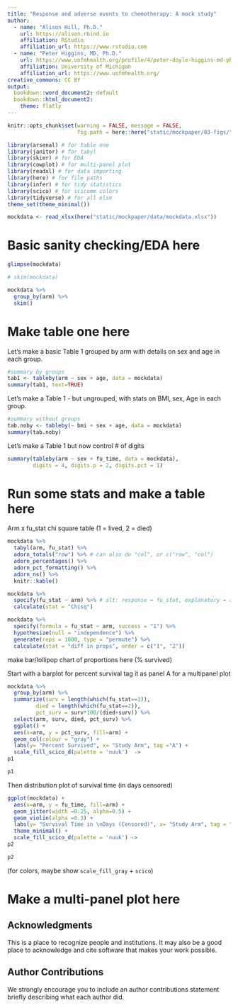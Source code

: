 ```yaml
---
title: "Response and adverse events to chemotherapy: A mock study"
author: 
  - name: "Alison Hill, Ph.D."
    url: https://alison.rbind.io
    affiliation: RStudio
    affiliation_url: https://www.rstudio.com
  - name: "Peter Higgins, MD, Ph.D."
    url: https://www.uofmhealth.org/profile/4/peter-doyle-higgins-md-phd
    affiliation: University of Michigan
    affiliation_url: https://www.uofmhealth.org/
creative_commons: CC BY
output: 
  bookdown::word_document2: default
  bookdown::html_document2: 
    theme: flatly
---
```


```r
knitr::opts_chunk$set(warning = FALSE, message = FALSE,
                      fig.path = here::here("static/mockpaper/03-figs/"))
```


```r
library(arsenal) # for table one
library(janitor) # for tabyl
library(skimr) # for EDA
library(cowplot) # for multi-panel plot
library(readxl) # for data importing
library(here) # for file paths
library(infer) # for tidy statistics
library(scico) # for scicomm colors
library(tidyverse) # for all else
theme_set(theme_minimal())
```


```r
mockdata <- read_xlsx(here("static/mockpaper/data/mockdata.xlsx"))
```

# Basic sanity checking/EDA here


```r
glimpse(mockdata)

# skim(mockdata)

mockdata %>% 
  group_by(arm) %>% 
  skim()
```


# Make table one here

Let's make a basic Table 1 grouped by arm with details on sex and age in each group.

```r
#summary by groups
tab1 <- tableby(arm ~ sex + age, data = mockdata)
summary(tab1, text=TRUE)
```

Let's make a Table 1 - but ungrouped, with stats on BMI, sex, Age in each group.

```r
#summary without groups
tab.noby <- tableby(~ bmi + sex + age, data = mockdata)
summary(tab.noby)
```

Let's make a Table 1 but now control # of digits

```r
summary(tableby(arm ~ sex + fu_time, data = mockdata), 
        digits = 4, digits.p = 2, digits.pct = 1)
```

# Run some stats and make a table here

Arm x fu_stat chi square table (1 = lived, 2 = died)

```r
mockdata %>% 
  tabyl(arm, fu_stat) %>% 
  adorn_totals("row") %>% # can also do "col", or c("row", "col")
  adorn_percentages() %>% 
  adorn_pct_formatting() %>% 
  adorn_ns() %>% 
  knitr::kable()
```


```r
mockdata %>% 
  specify(fu_stat ~ arm) %>% # alt: response = fu_stat, explanatory = arm
  calculate(stat = "Chisq")
```


```r
mockdata %>% 
  specify(formula = fu_stat ~ arm, success = "1") %>% 
  hypothesize(null = "independence") %>% 
  generate(reps = 1000, type = "permute") %>% 
  calculate(stat = "diff in props", order = c("1", "2"))
```

make bar/lollipop chart of proportions here (% survived)

Start with a barplot
for percent survival
tag it as panel A for a multipanel plot

```r
mockdata %>% 
  group_by(arm) %>% 
  summarize(surv = length(which(fu_stat==1)),
         died = length(which(fu_stat==2)),
         pct_surv = surv*100/(died+surv)) %>% 
  select(arm, surv, died, pct_surv) %>% 
  ggplot() +
  aes(x=arm, y = pct_surv, fill=arm) +
  geom_col(colour = "gray") +
  labs(y= "Percent Survived", x= "Study Arm", tag ="A") +
  scale_fill_scico_d(palette = 'nuuk')  ->
p1

p1
```

Then distribution plot of survival time (in days censored)

```r
ggplot(mockdata) +
  aes(x=arm, y = fu_time, fill=arm) +
  geom_jitter(width =0.25, alpha=0.5) +
  geom_violin(alpha =0.3) +
  labs(y= "Survival Time in \nDays (Censored)", x= "Study Arm", tag = "B") +
  theme_minimal() +
  scale_fill_scico_d(palette = 'nuuk') ->
p2

p2
```


(for colors, maybe show `scale_fill_gray` + `scico`)

# Make a multi-panel plot here

## Acknowledgments {.appendix}

This is a place to recognize people and institutions. It may also be a good place
to acknowledge and cite software that makes your work possible.

## Author Contributions {.appendix}

We strongly encourage you to include an author contributions statement briefly 
describing what each author did.
